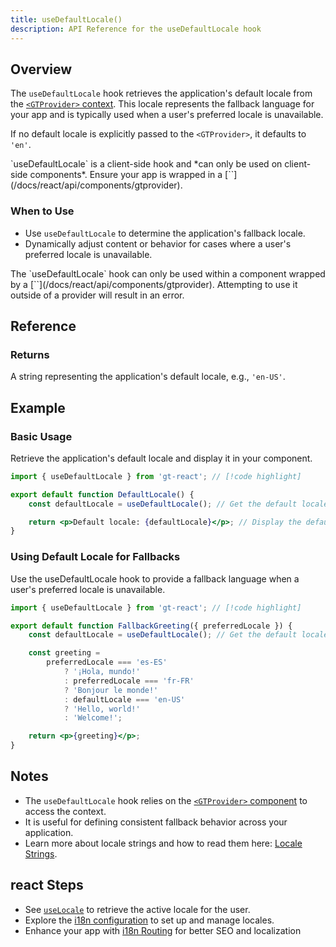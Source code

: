 ```yaml
---
title: useDefaultLocale()
description: API Reference for the useDefaultLocale hook
---
```


## Overview

The `useDefaultLocale` hook retrieves the application's default locale from the [`<GTProvider>` context](/docs/react/api/components/gtprovider).
This locale represents the fallback language for your app and is typically used when a user's preferred locale is unavailable.

If no default locale is explicitly passed to the `<GTProvider>`, it defaults to `'en'`.

<Callout>
    `useDefaultLocale` is a client-side hook and *can only be used on client-side components*. Ensure your app is wrapped in a [`<GTProvider>`](/docs/react/api/components/gtprovider).
</Callout>

### When to Use

- Use `useDefaultLocale` to determine the application's fallback locale.
- Dynamically adjust content or behavior for cases where a user's preferred locale is unavailable.

<Callout type="warn">
    The `useDefaultLocale` hook can only be used within a component wrapped by a [`<GTProvider>`](/docs/react/api/components/gtprovider). Attempting to use it outside of a provider will result in an error.
</Callout>

## Reference

### Returns

A string representing the application's default locale, e.g., `'en-US'`.

## Example

### Basic Usage

Retrieve the application's default locale and display it in your component.

```jsx title="src/components/DefaultLocale.jsx" copy
import { useDefaultLocale } from 'gt-react'; // [!code highlight]

export default function DefaultLocale() {
    const defaultLocale = useDefaultLocale(); // Get the default locale // [!code highlight]

    return <p>Default locale: {defaultLocale}</p>; // Display the default locale
}
```

### Using Default Locale for Fallbacks

Use the useDefaultLocale hook to provide a fallback language when a user's preferred locale is unavailable.

```jsx title="src/components/FallbackGreeting.jsx" copy
import { useDefaultLocale } from 'gt-react'; // [!code highlight]

export default function FallbackGreeting({ preferredLocale }) {
    const defaultLocale = useDefaultLocale(); // Get the default locale // [!code highlight]

    const greeting =
        preferredLocale === 'es-ES'
            ? '¡Hola, mundo!'
            : preferredLocale === 'fr-FR'
            ? 'Bonjour le monde!'
            : defaultLocale === 'en-US'
            ? 'Hello, world!'
            : 'Welcome!';

    return <p>{greeting}</p>;
}
```


## Notes
 * The `useDefaultLocale` hook relies on the [`<GTProvider>` component](/docs/react/api/components/gtprovider) to access the context.
 * It is useful for defining consistent fallback behavior across your application.
 * Learn more about locale strings and how to read them here: [Locale Strings](/docs/reference/locale-strings).
## react Steps
 * See [`useLocale`](/docs/react/api/helpers/useLocale) to retrieve the active locale for the user.
 * Explore the [i18n configuration](/docs/next/reference/i18n-configuration) to set up and manage locales.
 * Enhance your app with [i18n Routing](/docs/next/guides/i18n-routing) for better SEO and localization